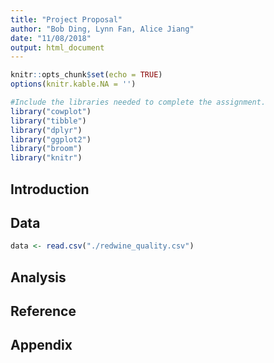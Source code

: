 ```yaml
---
title: "Project Proposal"
author: "Bob Ding, Lynn Fan, Alice Jiang"
date: "11/08/2018"
output: html_document
---
```


```r
knitr::opts_chunk$set(echo = TRUE)
options(knitr.kable.NA = '')
```

```r
#Include the libraries needed to complete the assignment.
library("cowplot")
library("tibble")
library("dplyr")
library("ggplot2")
library("broom")
library("knitr")
```

## Introduction

## Data
```r
data <- read.csv("./redwine_quality.csv")
```

## Analysis
## Reference
## Appendix

<!-- Label each question and question part (if applicable) clearly using R Markdown syntax. -->



